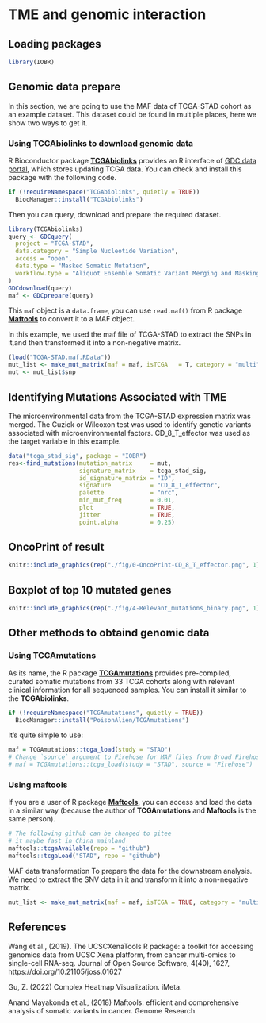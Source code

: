 


# **TME and genomic interaction**

## Loading packages

```r
library(IOBR)
```

## Genomic data prepare

In this section, we are going to use the MAF data of TCGA-STAD cohort as an example dataset. This dataset could be found in multiple places, here we show two ways to get it.

### Using TCGAbiolinks to download genomic data
R Bioconductor package **[TCGAbiolinks](https://bioconductor.org/packages/TCGAbiolinks/)** provides an R interface of [GDC data portal](https://portal.gdc.cancer.gov/), which stores updating TCGA data. You can check and install this package with the following code.

```r
if (!requireNamespace("TCGAbiolinks", quietly = TRUE))
  BiocManager::install("TCGAbiolinks")
```

Then you can query, download and prepare the required dataset.

```r
library(TCGAbiolinks)
query <- GDCquery(
  project = "TCGA-STAD", 
  data.category = "Simple Nucleotide Variation", 
  access = "open",
  data.type = "Masked Somatic Mutation", 
  workflow.type = "Aliquot Ensemble Somatic Variant Merging and Masking"
)
GDCdownload(query)
maf <- GDCprepare(query)
```
This `maf` object is a `data.frame`, you can use `read.maf()` from R package **[Maftools](https://github.com/PoisonAlien/maftools)** to convert it to a MAF object.

In this example, we used the maf file of TCGA-STAD to extract the SNPs in it,and then transformed it into a non-negative matrix.
```r
(load("TCGA-STAD.maf.RData"))
mut_list <- make_mut_matrix(maf = maf, isTCGA   = T, category = "multi")
mut <- mut_list$snp
```

## Identifying Mutations Associated with TME
The microenvironmental data from the TCGA-STAD expression matrix was merged. The Cuzick or Wilcoxon test was used to identify genetic variants associated with microenvironmental factors. CD_8_T_effector was used as the target variable in this example.
```r
data("tcga_stad_sig", package = "IOBR")
res<-find_mutations(mutation_matrix     = mut, 
                    signature_matrix    = tcga_stad_sig, 
                    id_signature_matrix = "ID", 
                    signature           = "CD_8_T_effector",
                    palette             = "nrc",
                    min_mut_freq        = 0.01, 
                    plot                = TRUE, 
                    jitter              = TRUE, 
                    point.alpha         = 0.25)
```

## OncoPrint of result
```r
knitr::include_graphics(rep("./fig/0-OncoPrint-CD_8_T_effector.png", 1))
```

## Boxplot of top 10 mutated genes
```r
knitr::include_graphics(rep("./fig/4-Relevant_mutations_binary.png", 1))
```

## Other methods to obtaind genomic data

### Using TCGAmutations

As its name, the R package **[TCGAmutations](https://github.com/PoisonAlien/TCGAmutations)** provides pre-compiled, curated somatic mutations from 33 TCGA cohorts along with relevant clinical information for all sequenced samples. You can install it similar to the **TCGAbiolinks**.

```r
if (!requireNamespace("TCGAmutations", quietly = TRUE))
  BiocManager::install("PoisonAlien/TCGAmutations")
```

It's quite simple to use:

```r
maf = TCGAmutations::tcga_load(study = "STAD")
# Change `source` argument to Firehose for MAF files from Broad Firehose
# maf = TCGAmutations::tcga_load(study = "STAD", source = "Firehose")
```

### Using maftools
If you are a user of R package **[Maftools](https://github.com/PoisonAlien/maftools)**, you can access and load the data in a similar way (because the author of **TCGAmutations** and **Maftools** is the same person).

```r
# The following github can be changed to gitee
# it maybe fast in China mainland
maftools::tcgaAvailable(repo = "github")
maftools::tcgaLoad("STAD", repo = "github")
```

MAF data transformation
To prepare the data for the downstream analysis. We need to extract the SNV data in it and transform it into a non-negative matrix.

```r
mut_list <- make_mut_matrix(maf = maf, isTCGA = TRUE, category = "multi")
```

## References

Wang et al., (2019). The UCSCXenaTools R package: a toolkit for accessing genomics data from UCSC Xena platform, from cancer multi-omics to single-cell RNA-seq. Journal of Open Source Software, 4(40), 1627, https://doi.org/10.21105/joss.01627

Gu, Z. (2022) Complex Heatmap Visualization. iMeta.

Anand Mayakonda et al., (2018) Maftools: efficient and comprehensive analysis of somatic variants in cancer. Genome Research


